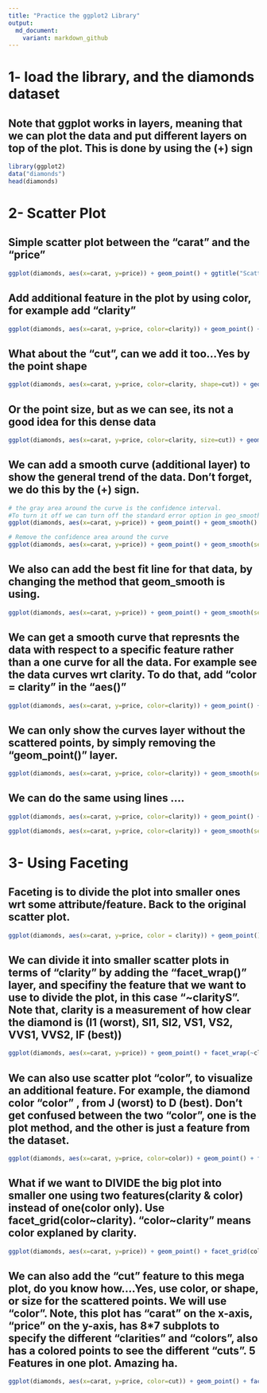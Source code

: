 ```yaml
---
title: "Practice the ggplot2 Library"
output:
  md_document:
    variant: markdown_github
---
```

# 1- load the library, and the diamonds dataset
## Note that ggplot works in layers, meaning that we can plot the data and put different layers on top of the plot. This is done by using the (+) sign
```r
library(ggplot2)
data("diamonds")
head(diamonds)
```

# 2- Scatter Plot
## Simple scatter plot between the "carat" and the "price"
```r
ggplot(diamonds, aes(x=carat, y=price)) + geom_point() + ggtitle("Scatter plot") + xlab("carat (weight)") 
```

## Add additional feature in the plot by using color, for example add "clarity"
```r
ggplot(diamonds, aes(x=carat, y=price, color=clarity)) + geom_point() + ggtitle("Scatter plot") + xlab("carat (weight)") 
```

## What about the "cut", can we add it too...Yes by the point shape
```r
ggplot(diamonds, aes(x=carat, y=price, color=clarity, shape=cut)) + geom_point() + ggtitle("Scatter plot") + xlab("carat (weight)") 
```

## Or the point size, but as we can see, its not a good idea for this dense data 
```r
ggplot(diamonds, aes(x=carat, y=price, color=clarity, size=cut)) + geom_point() + ggtitle("Scatter plot") + xlab("carat (weight)") 
```

## We can add a smooth curve (additional layer) to show the general trend of the data. Don't forget, we do this by the (+) sign.
```r
# the gray area around the curve is the confidence interval. 
#To turn it off we can turn off the standard error option in geo_smooth(next figure).
ggplot(diamonds, aes(x=carat, y=price)) + geom_point() + geom_smooth() 
```

```r
# Remove the confidence area around the curve
ggplot(diamonds, aes(x=carat, y=price)) + geom_point() + geom_smooth(se=FALSE) 
```

## We also can add the best fit line for that data, by changing the method that geom_smooth is using.
```r
ggplot(diamonds, aes(x=carat, y=price)) + geom_point() + geom_smooth(se=FALSE, method="lm") 
```

## We can get a smooth curve that represnts the data with respect to a specific feature rather than a one curve for all the data. For example see the data curves wrt clarity. To do that, add "color = clarity" in the "aes()"
```r
ggplot(diamonds, aes(x=carat, y=price, color=clarity)) + geom_point() + geom_smooth(se=FALSE)
```

## We can only show the curves layer without the scattered points, by simply removing the "geom_point()" layer. 
```r
ggplot(diamonds, aes(x=carat, y=price, color=clarity)) + geom_smooth(se=FALSE)
```

## We can do the same using lines ....
```r
ggplot(diamonds, aes(x=carat, y=price, color=clarity)) + geom_point() + geom_smooth(se=FALSE, method = "lm")
```

```r
ggplot(diamonds, aes(x=carat, y=price, color=clarity)) + geom_smooth(se=FALSE, method = "lm")
```

# 3- Using Faceting
## Faceting is to divide the plot into smaller ones wrt some attribute/feature. Back to the original scatter plot.
```r
ggplot(diamonds, aes(x=carat, y=price, color = clarity)) + geom_point()
```

## We can divide it into smaller scatter plots in terms of "clarity" by adding the "facet_wrap()" layer, and specifiny the feature that we want to use to divide the plot, in this case "~clarityS". Note that, clarity is a measurement of how clear the diamond is (I1 (worst), SI1, SI2, VS1, VS2, VVS1, VVS2, IF (best))
```r
ggplot(diamonds, aes(x=carat, y=price)) + geom_point() + facet_wrap(~clarity) 
```

## We can also use scatter plot "color", to visualize an additional feature. For example, the diamond color "color" , from J (worst) to D (best). Don't get confused between the two "color", one is the plot method, and the other is just a feature from the dataset.
```r
ggplot(diamonds, aes(x=carat, y=price, color=color)) + geom_point() + facet_wrap(~clarity)
```

## What if we want to DIVIDE the big plot into smaller one using two features(clarity & color) instead of one(color only). Use facet_grid(color~clarity). "color~clarity" means color explaned by clarity.
```r
ggplot(diamonds, aes(x=carat, y=price)) + geom_point() + facet_grid(color~clarity)
```

## We can also add the "cut" feature to this mega plot, do you know how....Yes, use color, or shape, or size for the scattered points. We will use "color". Note, this plot has "carat" on the x-axis, "price" on the y-axis, has 8*7 subplots to specify the different "clarities" and "colors", also has a colored points to see the different "cuts". 5 Features in one plot. Amazing ha.
```r
ggplot(diamonds, aes(x=carat, y=price, color=cut)) + geom_point() + facet_grid(color~clarity)
```

